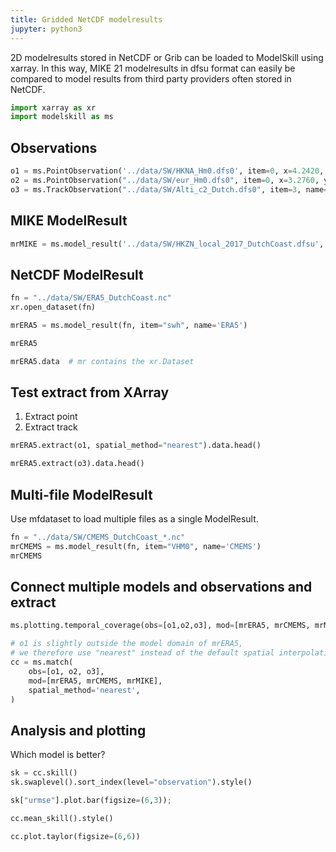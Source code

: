 ```yaml
---
title: Gridded NetCDF modelresults
jupyter: python3
---
```



2D modelresults stored in NetCDF or Grib can be loaded to ModelSkill using xarray. In this way, MIKE 21 modelresults in dfsu format can easily be compared to model results from third party providers often stored in NetCDF. 


```python
import xarray as xr
import modelskill as ms
```

## Observations

```python
o1 = ms.PointObservation('../data/SW/HKNA_Hm0.dfs0', item=0, x=4.2420, y=52.6887, name="HKNA")
o2 = ms.PointObservation("../data/SW/eur_Hm0.dfs0", item=0, x=3.2760, y=51.9990, name="EPL")
o3 = ms.TrackObservation("../data/SW/Alti_c2_Dutch.dfs0", item=3, name="c2")
```

## MIKE ModelResult

```python
mrMIKE = ms.model_result('../data/SW/HKZN_local_2017_DutchCoast.dfsu', name='MIKE21SW', item=0)
```

## NetCDF ModelResult

```python
fn = "../data/SW/ERA5_DutchCoast.nc"
xr.open_dataset(fn)
```

```python
mrERA5 = ms.model_result(fn, item="swh", name='ERA5')
```

```python
mrERA5
```

```python
mrERA5.data  # mr contains the xr.Dataset
```

## Test extract from XArray

1) Extract point 
2) Extract track

```python
mrERA5.extract(o1, spatial_method="nearest").data.head()
```

```python
mrERA5.extract(o3).data.head()
```

## Multi-file ModelResult

Use mfdataset to load multiple files as a single ModelResult.

```python
fn = "../data/SW/CMEMS_DutchCoast_*.nc"
mrCMEMS = ms.model_result(fn, item="VHM0", name='CMEMS')
mrCMEMS
```


## Connect multiple models and observations and extract

```python
ms.plotting.temporal_coverage(obs=[o1,o2,o3], mod=[mrERA5, mrCMEMS, mrMIKE])
```

```python
# o1 is slightly outside the model domain of mrERA5, 
# we therefore use "nearest" instead of the default spatial interpolation method  
cc = ms.match(
    obs=[o1, o2, o3], 
    mod=[mrERA5, mrCMEMS, mrMIKE], 
    spatial_method='nearest',
)
```

## Analysis and plotting
Which model is better? 

```python
sk = cc.skill()
sk.swaplevel().sort_index(level="observation").style()
```

```python
sk["urmse"].plot.bar(figsize=(6,3));
```

```python
cc.mean_skill().style()
```

```python
cc.plot.taylor(figsize=(6,6))
```

